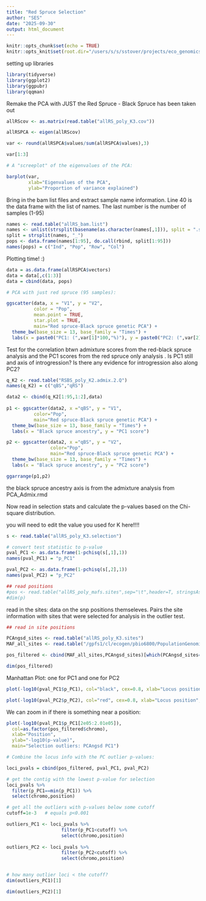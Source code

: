 ```yaml
---
title: "Red Spruce Selection"
author: "SES"
date: "2025-09-30"
output: html_document
---
```


```r
knitr::opts_chunk$set(echo = TRUE)
knitr::opts_knit$set(root.dir="/users/s/s/sstover/projects/eco_genomics_2025/population_genomics/myresults/ANGSD/PCA_ADMIX")
```
setting up libraries
```r
library(tidyverse)
library(ggplot2)
library(ggpubr)
library(qqman)
```
Remake the PCA with JUST the Red Spruce - Black Spruce has been taken out 
```r
allRScov <- as.matrix(read.table("allRS_poly_K3.cov"))

allRSPCA <- eigen(allRScov)

var <- round(allRSPCA$values/sum(allRSPCA$values),3)

var[1:3]

# A "screeplot" of the eigenvalues of the PCA:

barplot(var, 
        xlab="Eigenvalues of the PCA", 
        ylab="Proportion of variance explained")
```
Bring in the bam list files and extract sample name information. Line 40 is the data frame with the list of names. The last number is the number of samples (1-95)
```r
names <- read.table("allRS_bam.list")
names <- unlist(strsplit(basename(as.character(names[,1])), split = ".sorted.rmdup.bam"))
split = strsplit(names, "_")
pops <- data.frame(names[1:95], do.call(rbind, split[1:95]))
names(pops) = c("Ind", "Pop", "Row", "Col")
```
Plotting time! :) 
```r
data = as.data.frame(allRSPCA$vectors)
data = data[,c(1:3)]
data = cbind(data, pops)

# PCA with just red spruce (95 samples):

ggscatter(data, x = "V1", y = "V2",
          color = "Pop",
          mean.point = TRUE,
          star.plot = TRUE,
          main="Red spruce-Black spruce genetic PCA") +
  theme_bw(base_size = 13, base_family = "Times") +
  labs(x = paste0("PC1: (",var[1]*100,"%)"), y = paste0("PC2: (",var[2]*100,"%)"))
```
Test for the correlation btwn admixture scores from the red-black spruce analysis and the PC1 scores from the red spruce only analysis . Is PC1 still and axis of introgression? Is there any evidence for introgression also along PC2?
```r
q_K2 <- read.table("RSBS_poly_K2.admix.2.Q")
names(q_K2) = c("qBS","qRS")

data2 <- cbind(q_K2[1:95,1:2],data)
  
p1 <- ggscatter(data2, x ="qBS", y = "V1",
          color="Pop",
          main="Red spruce-Black spruce genetic PCA") +
  theme_bw(base_size = 13, base_family = "Times") +
  labs(x = "Black spruce ancestry", y = "PC1 score")

p2 <- ggscatter(data2, x ="qBS", y = "V2",
                color="Pop",
                main="Red spruce-Black spruce genetic PCA") +
  theme_bw(base_size = 13, base_family = "Times") +
  labs(x = "Black spruce ancestry", y = "PC2 score")

ggarrange(p1,p2)
```
the black spruce ancestry axis is from the admixture analysis from PCA_Admix.rmd

Now read in selection stats and calculate the p-values based on the Chi-square distribution. 

you will need to edit the value you used for K here!!!! 
```r
s <- read.table("allRS_poly_K3.selection")

# convert test statistic to p-value
pval_PC1 <- as.data.frame(1-pchisq(s[,1],1))
names(pval_PC1) = "p_PC1"

pval_PC2 <- as.data.frame(1-pchisq(s[,2],1))
names(pval_PC2) = "p_PC2"

## read positions
#pos <- read.table("allRS_poly_mafs.sites",sep="\t",header=T, stringsAsFactors=T)
#dim(p)
```
read in the sites: data on the snp positions themseleves. Pairs the site information with sites that were selected for analysis in the outlier test. 
```r
## read in site positions

PCAngsd_sites <- read.table("allRS_poly_K3.sites")
MAF_all_sites <- read.table("/gpfs1/cl/ecogen/pbio6800/PopulationGenomics/ANGSD/allRS_poly.mafs.gz", header=T)

pos_filtered <- cbind(MAF_all_sites,PCAngsd_sites)[which(PCAngsd_sites==1),]

dim(pos_filtered)
```
Manhattan Plot: one for PC1 and one for PC2
```r
plot(-log10(pval_PC1$p_PC1), col="black", cex=0.8, xlab="Locus position", main="Selection outliers: PCAngsd PC1")

plot(-log10(pval_PC2$p_PC2), col="red", cex=0.8, xlab="Locus position", main="Selection outliers: PCAngsd PC2")
```
We can zoom in if there is something near a position: 
```r
plot(-log10(pval_PC1$p_PC1[2e05:2.01e05]),
  col=as.factor(pos_filtered$chromo), 
  xlab="Position", 
  ylab="-log10(p-value)", 
  main="Selection outliers: PCAngsd PC1")

# Combine the locus info with the PC outlier p-values:

loci_pvals = cbind(pos_filtered, pval_PC1, pval_PC2)

# get the contig with the lowest p-value for selection
loci_pvals %>%
  filter(p_PC1==min(p_PC1)) %>%
  select(chromo,position)

# get all the outliers with p-values below some cutoff
cutoff=1e-3   # equals p<0.001

outliers_PC1 <- loci_pvals %>%
                    filter(p_PC1<cutoff) %>%
                    select(chromo,position)
                    
outliers_PC2 <- loci_pvals %>%
                    filter(p_PC2<cutoff) %>%
                    select(chromo,position)


# how many outlier loci < the cutoff?
dim(outliers_PC1)[1]

dim(outliers_PC2)[1]
```


